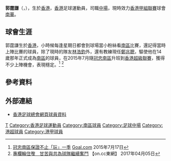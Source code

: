 {{Infobox football biography
| name            = 郭霆謙 <br> Kwok Ting Him
| image           = Kwok Ting Him.jpg
| fullname        = 郭霆謙
| nickname        = 細佬 
| birth_date      = {{birth date and age|1994|12|28}}
| birth_place     = {{HKG-1959}}
| height          = {{height|m=1.73}}
| position        = [[中場|中場]]
| currentclub     = [[南華足球隊|南華]]
| clubnumber      = 10
| youthyears1     = 2008–2015
| youthclubs1     = [[南區足球會|南區]]
| years1 = 2015–2017
| clubs1 = [[南區足球會|冠忠南區]]
| caps1  = 14
| goals1 = 0
| years2 = 2017
| clubs2 = [[凱景體育會|凱景]]
| caps2  = 7
| goals2 = 1
| years3 = 2018
| clubs3 = [[公民足球隊|公民]]
| caps3  = 18
| goals3 = 0
| years4 = 2019–
| clubs4 = [[南華足球隊|南華]]
| caps4  = 0
| goals4 = 0
| nationalyears1 = 2011–2012
| nationalteam1  = [[香港20歲以下足球代表隊|香港U19]]
| nationalcaps1  = 
| nationalgoals1 = 
| pcupdate =  
| ntupdate =  
}}

'''郭霆謙'''（{{lang-en|Kwok Ting Him}}，{{bd|1994年|12月28日}}），生於[[香港|香港]]，[[香港|香港]]足球運動員，司職[[中場|中場]]，現時效力[[香港甲組聯賽|香港甲組聯賽]]球會[[南華足球隊|南華]]。

==球會生涯==
郭霆謙生於[[香港|香港]]，小時候每逢星期日都會到球場當小粉絲看[[南區足球會|南區]]比賽，還記得當時上陣比賽的球員，除了現時的隊友[[林浩鈞|林浩鈞]]外，還有教練現任[[鄭兆聰|鄭兆聰]]，驅使他在14歲那年正式成為[[南區足球會|南區]]的球員，在2015年7月隨[[南區足球會|冠忠南區]]升班到[[香港超級聯賽|香港超級聯賽]]，獲得不少上陣機會，表現穩定。<ref>[http://www.goal.com/hk/news/3636/%E9%A6%99%E6%B8%AF/2015/07/17/13655372/%E5%86%A0%E5%BF%A0%E5%8D%97%E5%8D%80%E4%BF%9D%E8%AD%89%E4%B8%8D%E6%AD%A2%E7%8E%A9%E4%B8%80%E5%AD%A3 冠忠南區保證不止「玩」一季] {{Wayback|url=http://www.goal.com/hk/news/3636/%E9%A6%99%E6%B8%AF/2015/07/17/13655372/%E5%86%A0%E5%BF%A0%E5%8D%97%E5%8D%80%E4%BF%9D%E8%AD%89%E4%B8%8D%E6%AD%A2%E7%8E%A9%E4%B8%80%E5%AD%A3 |date=20161013175112 }} [[Goal.com|Goal.com]] 2015年7月17日</ref> <ref>[http://hk.on.cc/hk/bkn/cnt/sport/20170405/bkn-20170405233023937-0405_00882_001.html 專欄輪住嚟　甘苦與共為球隊繼續奮鬥] {{Wayback|url=http://hk.on.cc/hk/bkn/cnt/sport/20170405/bkn-20170405233023937-0405_00882_001.html |date=20170407055028 }} 【on.cc東網】 2017年04月05日</ref> 

==參考資料==
{{reflist}}

==外部連結==
*[https://www.hkfa.com/ch/club/50/detail?player=9590 香港足球總會網頁球員資料] {{Wayback|url=https://www.hkfa.com/ch/club/50/detail?player=9590 |date=20170113075359 }}
{{南區球員名單}}
{{DEFAULTSORT:Kwok Ting Him}} 
[[Category:郭姓|T]]
[[Category:香港足球運動員|Category:香港足球運動員]]
[[Category:南區球員|Category:南區球員]]
[[Category:足球中場|Category:足球中場]]
[[Category:港超球員|Category:港超球員]]
[[Category:港甲球員|Category:港甲球員]]
{{soccer-bio-stub}}
{{hk-bio-stub}}